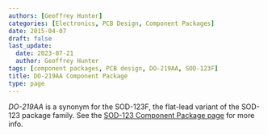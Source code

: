 ```yaml
---
authors: [Geoffrey Hunter]
categories: [Electronics, PCB Design, Component Packages]
date: 2015-04-07
draft: false
last_update:
  date: 2023-07-21
  author: Geoffrey Hunter
tags: [component packages, PCB design, DO-219AA, SOD-123F]
title: DO-219AA Component Package
type: page
---
```


_DO-219AA_ is a synonym for the SOD-123F, the flat-lead variant of the SOD-123 package family. See the [SOD-123 Component Package page](/pcb-design/component-packages/sod-123-component-package/) for more info.
